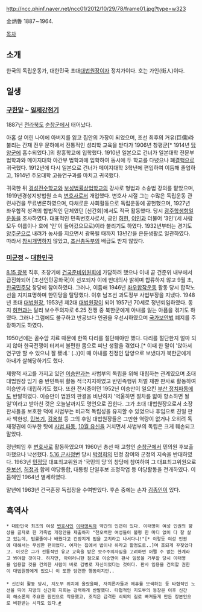 http://ncc.phinf.naver.net/ncc01/2012/10/29/78/frame01.jpg?type=w323

金炳魯
1887∼1964. 

{{{#!html
<iframe width="560" height="315" src="//www.youtube.com/embed/4gd7P9nUT0w" frameborder="0" allowfullscreen></iframe>
}}}

[[목차]]
== 소개 ==
한국의 독립운동가, 대한민국 초대[[대법원장]]이자 정치가이다. 호는 가인(街人)이다.

== 일생 ==
=== [[구한말]] ~ [[일제강점기]] ===
1887년 [[전라북도]] [[순창군]]에서 태어났다.

아홉 살 어린 나이에 아버지를 잃고 집안의 가장이 되었으며, 조선 최후의 거유(巨儒)라 불리는 간재 전우 문하에서 전통적인 성리학 교육을 받다가 1906년 창평군[* 1914년 [[담양군]]에 흡수되었다.]의 창흥학교에 입학했다. 1910년 일본으로 건너가 일본대학 전문부 법학과와 메이지대학 야간부 법학과에 입학하여 동시에 두 학교를 다녔으나 폐[[결핵]]으로 귀국했다. 1912년에 다시 일본으로 건너가 메이지대학 3학년에 편입하여 이듬해 졸업하고, 1914년 주오대학 고등연구과를 마치고 귀국했다.

귀국한 뒤 [[서울대학교|경성전수학교]]와 [[고려대학교|보성법률상업학교]]의 강사로 형법과 소송법 강의를 맡았으며, 1919년경성지방법원 소속 [[변호사]]로서 개업했다. 변호사 시절 그는 수많은 독립운동 관련사건을 무료변론하였으며, 다채로운 사회활동으로 독립운동에 공헌했으며, 1927년 좌우합작 성격의 합법적인 단체였던 [신간회]에서도 적극 활동했다. 당시 [[광주학생항일운동]]을 조사하였다. 대표적인 민족변호사로서, 긍인 [[허헌]], [[이인]]과 더불어 '3인'(세 사람 모두 이름이나 호에 '인'이 들어갔으므로)이라 불리기도 하였다. 1932년부터는 경기도 [[양주시|양주군]]으로 내려가 농사를 지으면서 광복될 때까지 13년간을 은둔생활로 일관하였다. 따라서 [[창씨개명]]하지 않았고, [[조선총독부]]의 배급도 받지 않았다. 

=== [[미군정]] ~ [[대한민국]] ===
[[8.15 광복]] 직후, 초창기에 [[건국준비위원회]]에 가담하려 했으나 이내 곧 건준위 내부에서 급진화되어 [조선인민공화국]이 선포되자 이에 반대의사 밝히며 합류하지 않고 9월 초, [[한국민주당]] 창당에 참여하였다. 그러나, 이듬해 1946년 [[좌우합작운동]] 활동 당시 합작노선을 지지표명하며 한민당을 탈당했다. 이후 남조선 과도정부 사법부장을 지냈다. 1948년 초대 [[대법원장]], 1953년 제2대 [[대법원장]]이 되어 1957년 70세로 정년퇴임하였다. 동지 [[허헌]]과는 달리 보수주의자로 6.25 전쟁 중 북한군에게 아내를 잃는 아픔을 겪기도 하였다. 그러나 그럼에도 불구하고 반공보다 인권을 우선시하였으며 [[국가보안법]] 폐지를 주장하기도 하였다.

1950년에는 골수암 치료 때문에 한쪽 다리를 절단해야만 했다. 다리를 절단한지 얼마 되지 않아 한국전쟁이 터져서 불편한 몸으로 피난 생활을 겪었다.[* 이때 한 말이 '앉아서 연구만 할 수 있으니 잘 됐네.' (..)]이 때 아내를 친정인 담양으로 보냈다가 북한군에게 아내가 살해당하기도 했다. 

제왕적 사고를 가지고 있던 [[이승만]]과는 사법부의 독립을 위해 대립하는 관계였으며 초대 대법원장 임기 중 반민특위 활동 적극지지하였고 반민족행위 처벌 재판 판사로 활동하여 이승만과 대립하기도 했다. 또한 전시중이던 1952년 이승만이 일으킨 [[발췌 개헌|부산 정치파동]]에도 반발하였다. 이승만이 법원의 판결을 비난하자 '억울하면 절차를 밟아 항소하면 될 일'이라고 받아친 것은 오늘날까지도 명언으로 꼽힌다. 그가 초대 대법원장으로서 소장 판사들을 보호한 덕에 사법부는 비교적 독립성을 유지할 수 있었으나 후임으로 친일 판사 백한성, [[민복기]], [[김용철]] 등 그의 후임 대법원장들은 그만한 역량이 없거나 오히려 독재정권에 아부한 탓에 [[사법 파동]], [[10월 유신]]을 거치면서 사법부의 독립은 크게 훼손되고 말았다.

정년퇴임 후 [[변호사]]로 활동하였으며 1960년 총선 때 고향인 [[순창군]]에서 민의원 후보출마했으나 낙선했다. [[5.16 군사정변]] 당시 [[박정희]]의 민정 참여와 군정의 지속을 반대하였다.  1963년 [[민정당]] 대표최고위원과 ‘국민의 당’의 창당에 참여하여 그 대표최고위원으로 [[윤보선]], [[허정]]과 함께 야당통합, 대통령 단일후보 조정작업 등 야당활동을 전개하였다. 이듬해인 1964년 별세하였다.

말년에 1963년 건국훈장 독립장을 수여받았다. 후손 중에는 손자 [[김종인]]이 있다.

== 흑역사 ==
 * 대한민국 최초의 여성 [[변호사]]인 [[이태영]]씨와 약간의 인연이 있다. 이태영이 여성 인권의 향상을 골자로 한 가족법 개정안을 제출하자 "천오백만 여성들이 불평 한 마디 없이 다 잘 살고 있는데, 법률줄이나 배웠다고 건방지게 법을 고치라고 나서다니!"[* 이렇듯 여성 인권에 대해서는 무심한 편이었다. 여자는 집에서 밥이나 하라고 할정도로..]며 호되게 꾸짖었다고. 이것은 그가 전통적인 유교 교육을 받은 보수주의자임을 고려하면 어쩔 수 없는 한계라고 봐야할 것이다. 하지만, 아이러니한 점으로 이승만이 판사 임용을 거부할 당시 이태영을 임용할 것을 건의한 사람이 바로 김병로 자신이었다는 것이다. 판사 임용을 건의할 권한이 대법원장에게 있으니 이 또한 당연한 행동이지만..
 
 * 신간회 활동 당시, 지도부 위치에 올랐을때, 자치론자들과 제휴를 모색하는 등 타협적인 노선을 띄어 지방의 신간회 지회는 강력하게 반발했다. 타협적인 지도부의 등장은 이후 신간회 해소론의 주요한 원인으로 작용했고, 조직은 급격한 쇠퇴의 길로 빠져들게 만든 장본인으로 비판받는 시각도 있다.[http://media.daum.net/society/others/newsview?newsid=20101217181059698 #]

